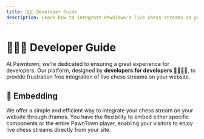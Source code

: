 ```yaml
---
title: 🧑🏽‍💻 Developer Guide
description: Learn how to integrate PawnTown's live chess streams on your website.
---
```



# 🧑🏽‍💻 Developer Guide

At Pawntown, we're dedicated to ensuring a great experience for developers. Our platform, designed by **developers for developers** 👨‍💻👩‍💻, to provide frustration free integration of live chess streams on your website.

## 🔌 Embedding

We offer a simple and efficient way to integrate your chess stream on your website through iframes. You have the flexibility to embed either specific components or the entire PawnTown player, enabling your visitors to enjoy live chess streams directly from your site.

<Cards num="2">
  <Cards.Card
    arrow
    title="🎬️ Embed Full Player"
    href="/developer/embedding/full-player"
  ></Cards.Card>
  <Cards.Card
    arrow
    title="⏱️ Embed Clock"
    href="/developer/embedding/clock"
  ></Cards.Card>
  <Cards.Card
    arrow
    title="📃 Embed Move History"
    href="/developer/embedding/moves"
  ></Cards.Card>
  <Cards.Card
    arrow
    title="👥 Embed Player Names"
    href="/developer/embedding/player-names"
  ></Cards.Card>
</Cards>
